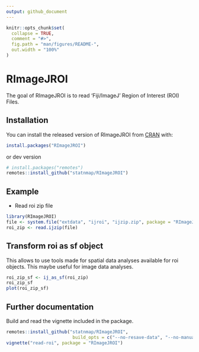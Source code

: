 ```yaml
---
output: github_document
---
```


<!-- README.md is generated from README.Rmd. Please edit that file -->

```r
knitr::opts_chunk$set(
  collapse = TRUE,
  comment = "#>",
  fig.path = "man/figures/README-",
  out.width = "100%"
)
```
# RImageJROI

The goal of RImageJROI is to read 'Fiji/ImageJ' Region of Interest (ROI) Files.

## Installation

You can install the released version of RImageJROI from [CRAN](https://CRAN.R-project.org) with:

``` r
install.packages("RImageJROI")
```

or dev version

```r
# install.packages("remotes")
remotes::install_github("statnmap/RImageJROI")
```

## Example

- Read roi zip file
```r
library(RImageJROI)
file <- system.file("extdata", "ijroi", "ijzip.zip", package = "RImageJROI")
roi_zip <- read.ijzip(file)
```

## Transform roi as sf object

This allows to use tools made for spatial data analyses available for roi objects.
This maybe useful for image data analyses.

```r
roi_zip_sf <- ij_as_sf(roi_zip)
roi_zip_sf
plot(roi_zip_sf)
```

## Further documentation

Build and read the vignette included in the package.
```r
remotes::install_github("statnmap/RImageJROI", 
                         build_opts = c("--no-resave-data", "--no-manual"))
vignette("read-roi", package = "RImageJROI")
```

